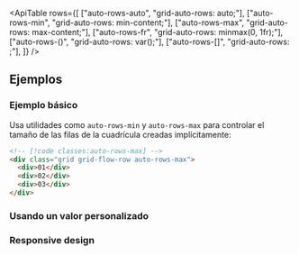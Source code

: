 

<ApiTable
  rows={[
    ["auto-rows-auto", "grid-auto-rows: auto;"],
    ["auto-rows-min", "grid-auto-rows: min-content;"],
    ["auto-rows-max", "grid-auto-rows: max-content;"],
    ["auto-rows-fr", "grid-auto-rows: minmax(0, 1fr);"],
    ["auto-rows-(<custom-property>)", "grid-auto-rows: var(<custom-property>);"],
    ["auto-rows-[<value>]", "grid-auto-rows: <value>;"],
  ]}
/>

## Ejemplos

### Ejemplo básico

Usa utilidades como `auto-rows-min` y `auto-rows-max` para controlar el tamaño de las filas de la cuadrícula creadas implícitamente:

```html
<!-- [!code classes:auto-rows-max] -->
<div class="grid grid-flow-row auto-rows-max">
  <div>01</div>
  <div>02</div>
  <div>03</div>
</div>
```

### Usando un valor personalizado

<UsingACustomValue utility="auto-rows" name="size of implicitly-created grid rows" value="minmax(0,2fr)" />

### Responsive design

<ResponsiveDesign
  property="grid-auto-rows"
  defaultClass="grid grid-flow-row auto-rows-max"
  featuredClass="auto-rows-min"
/>
